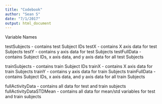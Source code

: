 ```yaml
---
title: "Codebook"
author: "Sean S"
date: "7/1/2017"
output: html_document
---
```


Variable Names

testSubjects - contains test Subject IDs
testX - contains X axis data for test Subjects
testY - contains y axis data for test Subjects
testFullData - contains Subject IDs, x axis data, and y axis data for all test Subjects

trainSubjects - contains train Subject IDs
trainX - contains X axis data for train Subjects
trainY - contains y axis data for train Subjects
trainFullData - contains Subject IDs, x axis data, and y axis data for all train Subjects

fullActivityData - contains all data for test and train subjects
fullActivityDataSTDMean - contains all data for mean/std variables for test and train subjects
